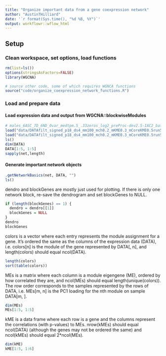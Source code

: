 ```yaml
---
title: "Organize important data from a gene coexpression network"
author: "AustinTHilliard"
date: '`r format(Sys.time(), "%d %B, %Y")`'
output: workflowr::wflow_html
---
```

  
## Setup
### Clean workspace, set options, load functions
```r
rm(list=ls())
options(stringsAsFactors=FALSE)
library(WGCNA)

# source other code, some of which requires WGNCA functions
source("code/organize_coexpression_network_functions.R")
```
<!--#### Some functions in [.R](https://github.com/AustinTHilliard/networks/blob/master/code/.R) are from the [WGNCA library (version 1.63)](https://cran.r-project.org/web/packages/WGCNA/index.html). I included them here rather than require you to install WGCNA-->

### Load and prepare data
#### Load expression data and output from WGCNA::blockwiseModules
```r
# males_6ASC_7D_6ND_0var_medtpm.5_.33zeros_log2_preProc-dev2.5-IAC2_batch-lib-tank-seqdate_replace-negs/
load("data/DATAfilt_signed_p18_ds4_mm100_mch0.2_mKME0.3_mCoreKME0.5run57DATA.RData")
load("data/DATAfilt_signed_p18_ds4_mm100_mch0.2_mKME0.3_mCoreKME0.5run57NET.RData")
ls()
dim(DATA)
DATA[1:5, 1:5]
sapply(net,length)
```

#### Generate important network objects
<!--This function will save network objects into the workspace (dendro, blockGenes, colors, MEs), compute kME for every gene-ME pair (kME), create a list of vectors holding genes assigned to each module (modGenes), and create a list of data frames holding kME and p.kME for genes in each module (modkMEs)-->
```r
.getNetworkBasics(net, DATA, "")
ls()
```

dendro and blockGenes are mostly just used for plotting. If there is only one network block, re-save the dendrogram and set blockGenes to NULL.
```r
if (length(blockGenes) == 1) {
  dendro = dendro[[1]]
  blockGenes = NULL
} 
dendro
blockGenes
```

colors is a vector where each entry represents the module assignment for a gene. It's ordered the same as the columns of the expression data (DATA), i.e. colors[n] is the module of the gene represented by DATA[, n], and length(colors) should equal ncol(DATA).
```r
length(colors)
sort(table(colors))
```

MEs is a matrix where each column is a module eigengene (ME), ordered by how correlated they are, and ncol(MEs) should equal length(unique(colors)). The row order corresponds to the samples represented by the rows of DATA, i.e. MEs[m, n] is the PC1 loading for the nth module on sample DATA[m, ].
```r
dim(MEs)
MEs[1:5, 1:5]
```

kME is a data frame where each row is a gene and the columns represent the correlations (with p-values) to MEs. nrow(kMEs) should equal ncol(DATA) (although the genes may not be ordered the same) and ncol(kMEs) should equal 2*ncol(MEs).
``` r
dim(kME)
kME[1:5, 1:6]
```